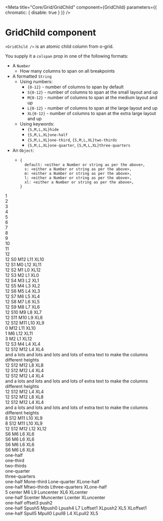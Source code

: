 
<Meta
  title="Core/Grid/GridChild"
  component={GridChild}
  parameters={{ chromatic: { disable: true } }}
/>

# GridChild component

`<GridChild />` is an atomic child column from o-grid.

You supply it a `colspan` prop in one of the following formats:

- A `Number`
  - How many columns to span on all breakpoints
- A formatted `String`
  - Using numbers:
    - `{0-12}` - number of columns to span by default
    - `S{0-12}` - number of columns to span at the small layout and up
    - `M{0-12}` - number of columns to span at the medium layout and up
    - `L{0-12}` - number of columns to span at the large layout and up
    - `XL{0-12}` - number of columns to span at the extra large layout and up
  - Using keywords:
    - `{S,M,L,XL}hide`
    - `{S,M,L,XL}one-half`
    - `{S,M,L,XL}one-third`, `{S,M,L,XL}two-thirds`
    - `{S,M,L,XL}one-quarter`, `{S,M,L,XL}three-quarters`
- An `Object`:
  - ```
    {
      default: <either a Number or string as per the above>,
      s: <either a Number or string as per the above>,
      m: <either a Number or string as per the above>,
      l: <either a Number or string as per the above>,
      xl: <either a Number or string as per the above>,
    }
    ```

<Preview>
  <Story
    name="Default unresponsive columns"
    parameters={{ styles: [Promise.resolve(require('./_stories.scss'))] }}
  >
    <GridContainer>
      <GridRow>
        <GridChild colspan="1">
          <div className="demo-cell">1</div>
        </GridChild>
      </GridRow>
      <GridRow>
        <GridChild colspan="2">
          <div className="demo-cell">2</div>
        </GridChild>
      </GridRow>
      <GridRow>
        <GridChild colspan="3">
          <div className="demo-cell">3</div>
        </GridChild>
      </GridRow>
      <GridRow>
        <GridChild colspan="4">
          <div className="demo-cell">4</div>
        </GridChild>
      </GridRow>
      <GridRow>
        <GridChild colspan="5">
          <div className="demo-cell">5</div>
        </GridChild>
      </GridRow>
      <GridRow>
        <GridChild colspan="6">
          <div className="demo-cell">6</div>
        </GridChild>
      </GridRow>
      <GridRow>
        <GridChild colspan="7">
          <div className="demo-cell">7</div>
        </GridChild>
      </GridRow>
      <GridRow>
        <GridChild colspan="8">
          <div className="demo-cell">8</div>
        </GridChild>
      </GridRow>
      <GridRow>
        <GridChild colspan="9">
          <div className="demo-cell">9</div>
        </GridChild>
      </GridRow>
      <GridRow>
        <GridChild colspan="10">
          <div className="demo-cell">10</div>
        </GridChild>
      </GridRow>
      <GridRow>
        <GridChild colspan="11">
          <div className="demo-cell">11</div>
        </GridChild>
      </GridRow>
      <GridRow>
        <GridChild colspan="12">
          <div className="demo-cell">12</div>
        </GridChild>
      </GridRow>
    </GridContainer>
  </Story>
</Preview>

<Preview>
  <Story
    name="Overridability of default and layout specific styles by other layouts"
    parameters={{ styles: [Promise.resolve(require('./_stories.scss'))] }}
  >
    <GridContainer>
      <GridRow>
        <GridChild colspan="12 S0 M12 L11 XL10">
          <div className="demo-cell">12 S0 M12 L11 XL10</div>
        </GridChild>
      </GridRow>
      <GridRow>
        <GridChild colspan="12 S1 M0 L12 XL11">
          <div className="demo-cell">12 S1 M0 L12 XL11</div>
        </GridChild>
      </GridRow>
      <GridRow>
        <GridChild colspan="12 S2 M1 L0 XL12">
          <div className="demo-cell">12 S2 M1 L0 XL12</div>
        </GridChild>
      </GridRow>
      <GridRow>
        <GridChild colspan="12 S3 M2 L1 XL0">
          <div className="demo-cell">12 S3 M2 L1 XL0</div>
        </GridChild>
      </GridRow>
      <GridRow>
        <GridChild colspan="12 S4 M3 L2 XL1">
          <div className="demo-cell">12 S4 M3 L2 XL1</div>
        </GridChild>
      </GridRow>
      <GridRow>
        <GridChild colspan="12 S5 M4 L3 XL2">
          <div className="demo-cell">12 S5 M4 L3 XL2</div>
        </GridChild>
      </GridRow>
      <GridRow>
        <GridChild colspan="12 S6 M5 L4 XL3">
          <div className="demo-cell">12 S6 M5 L4 XL3</div>
        </GridChild>
      </GridRow>
      <GridRow>
        <GridChild colspan="12 S7 M6 L5 XL4">
          <div className="demo-cell">12 S7 M6 L5 XL4</div>
        </GridChild>
      </GridRow>
      <GridRow>
        <GridChild colspan="12 S8 M7 L6 XL5">
          <div className="demo-cell">12 S8 M7 L6 XL5</div>
        </GridChild>
      </GridRow>
      <GridRow>
        <GridChild colspan="12 S9 M8 L7 XL6">
          <div className="demo-cell">12 S9 M8 L7 XL6</div>
        </GridChild>
      </GridRow>
      <GridRow>
        <GridChild colspan="12 S10 M9 L8 XL7">
          <div className="demo-cell">12 S10 M9 L8 XL7</div>
        </GridChild>
      </GridRow>
      <GridRow>
        <GridChild colspan="12 S11 M10 L9 XL8">
          <div className="demo-cell">12 S11 M10 L9 XL8</div>
        </GridChild>
      </GridRow>
      <GridRow>
        <GridChild colspan="12 S12 M11 L10 XL9">
          <div className="demo-cell">12 S12 M11 L10 XL9</div>
        </GridChild>
      </GridRow>
    </GridContainer>
  </Story>
</Preview>

<Preview>
  <Story
    name="Overriding of default width"
    parameters={{ styles: [Promise.resolve(require('./_stories.scss'))] }}
  >
    <GridContainer>
      <GridRow>
        <GridChild colspan="0 M12 L11 XL10">
          <div className="demo-cell">0 M12 L11 XL10</div>
        </GridChild>
      </GridRow>
      <GridRow>
        <GridChild colspan="1 M6 L12 XL11">
          <div className="demo-cell">1 M6 L12 XL11</div>
        </GridChild>
      </GridRow>
      <GridRow>
        <GridChild colspan="3 M2 L1 XL12">
          <div className="demo-cell">3 M2 L1 XL12</div>
        </GridChild>
      </GridRow>
      <GridRow>
        <GridChild colspan="12 S3 M4 L4 XL4">
          <div className="demo-cell">12 S3 M4 L4 XL4</div>
        </GridChild>
      </GridRow>
    </GridContainer>
  </Story>
</Preview>

<Preview>
  <Story
    name="Flexbox interaction"
    parameters={{ styles: [Promise.resolve(require('./_stories.scss'))] }}
  >
    <GridContainer>
      <GridRow>
        <GridChild className="demo-flex" colspan="12 S12 M12 L4 XL4">
          <div className="demo-cell">
            12 S12 M12 L4 XL4
            <br />
            and a lots and lots and lots and lots of extra text to make the columns different
            heights
          </div>
        </GridChild>
        <GridChild className="demo-flex" colspan="12 S12 M12 L8 XL8">
          <div className="demo-cell">12 S12 M12 L8 XL8</div>
        </GridChild>
      </GridRow>
      <GridRow>
        <GridChild className="demo-flex" colspan="12 S12 M12 L4 XL4">
          <div className="demo-cell">12 S12 M12 L4 XL4</div>
        </GridChild>
        <GridChild className="demo-flex" colspan="12 S12 M12 L4 XL4">
          <div className="demo-cell">
            12 S12 M12 L4 XL4
            <br />
            and a lots and lots and lots and lots of extra text to make the columns different
            heights
          </div>
        </GridChild>
        <GridChild className="demo-flex" colspan="12 S12 M12 L4 XL4">
          <div className="demo-cell">12 S12 M12 L4 XL4</div>
        </GridChild>
      </GridRow>
      <GridRow>
        <GridChild className="demo-flex" colspan="12 S12 M12 L8 XL8">
          <div className="demo-cell">12 S12 M12 L8 XL8</div>
        </GridChild>
        <GridChild className="demo-flex" colspan="12 S12 M12 L4 XL4">
          <div className="demo-cell">
            12 S12 M12 L4 XL4
            <br />
            and a lots and lots and lots and lots of extra text to make the columns different
            heights
          </div>
        </GridChild>
      </GridRow>
    </GridContainer>
  </Story>
</Preview>

<Preview>
  <Story name="Nested grids" parameters={{ styles: [Promise.resolve(require('./_stories.scss'))] }}>
    <GridContainer>
      <GridRow>
        <GridChild colspan="8 S12 M11 L10 XL9">
          <div className="demo-cell">
            8 S12 M11 L10 XL9
            <GridRow>
              <GridChild colspan="8 S12 M11 L10 XL9">
                <div className="demo-cell">8 S12 M11 L10 XL9</div>
              </GridChild>
            </GridRow>
          </div>
        </GridChild>
      </GridRow>
      <GridRow>
        <GridChild colspan="12 S12 M12 L12 XL12">
          <div className="demo-cell">
            12 S12 M12 L12 XL12
            <GridRow>
              <GridChild colspan="6 S6 M6 L6 XL6">
                <div className="demo-cell">S6 M6 L6 XL6</div>
              </GridChild>
              <GridChild colspan="6 S6 M6 L6 XL6">
                <div className="demo-cell">
                  S6 M6 L6 XL6
                  <GridRow>
                    <GridChild colspan="6 S6 M6 L6 XL6">
                      <div className="demo-cell">S6 M6 L6 XL6</div>
                    </GridChild>
                    <GridChild colspan="6 S6 M6 L6 XL6">
                      <div className="demo-cell">S6 M6 L6 XL6</div>
                    </GridChild>
                  </GridRow>
                </div>
              </GridChild>
            </GridRow>
          </div>
        </GridChild>
      </GridRow>
    </GridContainer>
  </Story>
</Preview>

<Preview>
  <Story name="Keywords" parameters={{ styles: [Promise.resolve(require('./_stories.scss'))] }}>
    <GridContainer>
      <GridRow>
        <GridChild colspan="one-half">
          <div className="demo-cell">one-half</div>
        </GridChild>
      </GridRow>
      <GridRow>
        <GridChild colspan="one-third">
          <div className="demo-cell">one-third</div>
        </GridChild>
        <GridChild colspan="two-thirds">
          <div className="demo-cell">two-thirds</div>
        </GridChild>
      </GridRow>
      <GridRow>
        <GridChild colspan="one-quarter">
          <div className="demo-cell">one-quarter</div>
        </GridChild>
        <GridChild colspan="three-quarters">
          <div className="demo-cell">three-quarters</div>
        </GridChild>
      </GridRow>
      <GridRow>
        <GridChild colspan="one-half Mone-third Lone-quarter XLone-half">
          <div className="demo-cell">one-half Mone-third Lone-quarter XLone-half</div>
        </GridChild>
        <GridChild colspan="one-half Mtwo-thirds Lthree-quarters XLone-half">
          <div className="demo-cell">one-half Mtwo-thirds Lthree-quarters XLone-half</div>
        </GridChild>
      </GridRow>
      <GridRow>
        <GridChild colspan="5 center M6 L9 Luncenter XL6 XLcenter">
          <div className="demo-cell">5 center M6 L9 Luncenter XL6 XLcenter</div>
        </GridChild>
      </GridRow>
      <GridRow>
        <GridChild colspan="one-half Scenter Muncenter Lcenter XLuncenter">
          <div className="demo-cell">one-half Scenter Muncenter Lcenter XLuncenter</div>
        </GridChild>
      </GridRow>
      <GridRow>
        <GridChild colspan="one-half offset3 push2">
          <div className="demo-cell">one-half offset3 push2</div>
        </GridChild>
      </GridRow>
      <GridRow>
        <GridChild colspan="one-half Spush5 Mpush0 Lpush4 L7 Loffset1 XLpush2 XL5 XLoffset1">
          <div className="demo-cell">
            one-half Spush5 Mpush0 Lpush4 L7 Loffset1 XLpush2 XL5 XLoffset1
          </div>
        </GridChild>
        <GridChild colspan="one-half Spull5 Mpull0 Lpull8 L4 XLpull2 XL5">
          <div className="demo-cell">one-half Spull5 Mpull0 Lpull8 L4 XLpull2 XL5</div>
        </GridChild>
      </GridRow>
    </GridContainer>
  </Story>
</Preview>
